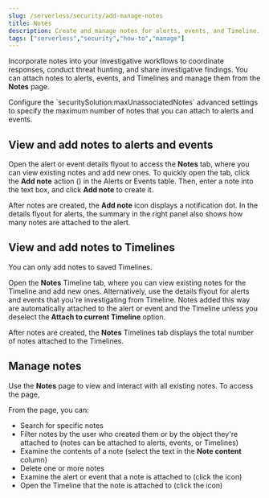 ```yaml
---
slug: /serverless/security/add-manage-notes
title: Notes
description: Create and manage notes for alerts, events, and Timeline.
tags: ["serverless","security","how-to","manage"]
---
```


<DocBadge template="technical preview" />
<div id="add-manage-notes"></div>

Incorporate notes into your investigative workflows to coordinate responses, conduct threat hunting, and share investigative findings. You can attach notes to alerts, events, and Timelines and manage them from the **Notes** page. 

<DocCallOut title="Note">
Configure the `securitySolution:maxUnassociatedNotes` <DocLink slug="/serverless/security/advanced-settings" section="max-notes-alerts-events">advanced settings</DocLink> to specify the maximum number of notes that you can attach to alerts and events.
</DocCallOut>

<div id="notes-alerts-events"></div>

## View and add notes to alerts and events 

Open the alert or event details flyout to access the **Notes** tab, where you can view existing notes and add new ones. To quickly open the tab, click the **Add note** action (<DocIcon type="editorComment" title="The action that lets you to add a new note" />) in the Alerts or Events table. Then, enter a note into the text box, and click **Add note** to create it.

After notes are created, the **Add note** icon displays a notification dot. In the details flyout for alerts, the summary in the right panel also shows how many notes are attached to the alert.

<DocImage size="xl" url="../images/notes/-notes-new-note-alert-event.png" alt="New note added to an alert"/>

<div id="notes-timelines"></div>

## View and add notes to Timelines

<DocCallOut title="Important" color="warning">
You can only add notes to saved Timelines.
</DocCallOut>

Open the **Notes** Timeline tab, where you can view existing notes for the Timeline and add new ones. Alternatively, use the details flyout for alerts and events that you're investigating from Timeline. Notes added this way are automatically attached to the alert or event and the Timeline unless you deselect the **Attach to current Timeline** option. 

After notes are created, the **Notes** Timelines tab displays the total number of notes attached to the Timelines. 

<DocImage size="l" url="../images/notes/-notes-new-note-timeline-tab.png" alt="New note added to a Timeline"/>

<div id="manage-notes"></div>

## Manage notes 

Use the **Notes** page to view and interact with all existing notes. To access the page, 

From the page, you can:

* Search for specific notes
* Filter notes by the user who created them or by the object they're attached to (notes can be attached to alerts, events, or Timelines)
* Examine the contents of a note (select the text in the **Note content** column)
* Delete one or more notes 
* Examine the alert or event that a note is attached to (click the <DocIcon type="expand" title="Preview alert or event details action" /> icon)
* Open the Timeline that the note is attached to (click the <DocIcon type="timelineWithArrow" title="Preview alert or event details action" /> icon)

<DocImage size="xl" url="../images/notes/-notes-management-page.png" alt="Notes management page"/>
